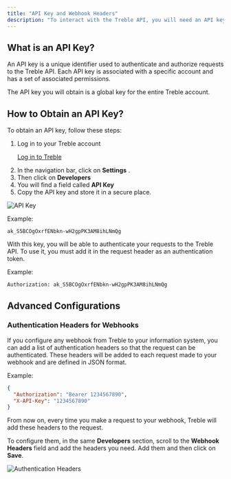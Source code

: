 ```yaml
---
title: "API Key and Webhook Headers"
description: "To interact with the Treble API, you will need an API key. This key will allow you to authenticate your requests to the API and access the available endpoints. Learn how to obtain your API key in this article."
---
```


## What is an API Key?

An API key is a unique identifier used to authenticate and authorize requests to the Treble API. Each API key is associated with a specific account and has a set of associated permissions.

The API key you will obtain is a global key for the entire Treble account.

## How to Obtain an API Key?

To obtain an API key, follow these steps:

1. Log in to your Treble account <a class="article-link" href="https://app.treble.ai/login"><p>Log in to Treble</p><Icon icon="arrow-up-right-from-square" iconType="solid" /></a>
2. In the navigation bar, click on **Settings** <Icon icon="gear" iconType="solid" />.
3. Then click on **Developers**
4. You will find a field called **API Key**
5. Copy the API key and store it in a secure place.

<img src="/images/api-key-1.gif" alt="API Key" />

Example:

```
ak_S5BCOgOxrfENbkn-wH2gpPK3AM8ihLNmQg
```

With this key, you will be able to authenticate your requests to the Treble API. To use it, you must add it in the request header as an authentication token.

Example:

```
Authorization: ak_S5BCOgOxrfENbkn-wH2gpPK3AM8ihLNmQg
```

## Advanced Configurations

### Authentication Headers for Webhooks

If you configure any webhook from Treble to your information system, you can add a list of authentication headers so that the request can be authenticated. These headers will be added to each request made to your webhook and are defined in JSON format.

Example:

```json
{
  "Authorization": "Bearer 1234567890",
  "X-API-Key": "1234567890"
}
```

From now on, every time you make a request to your webhook, Treble will add these headers to the request.

To configure them, in the same **Developers** section, scroll to the **Webhook Headers** field and add the headers you need. Add them and then click on **Save**.

<img src="/images/api-key-2.png" alt="Authentication Headers" /> 